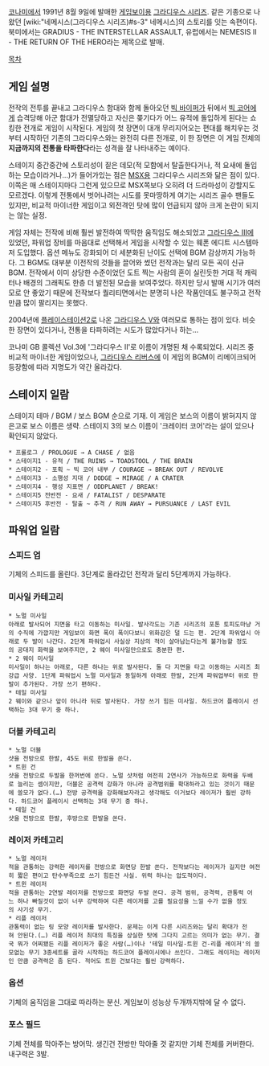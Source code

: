 [[코나미]]에서 1991년 8월 9일에 발매한 [[게임보이]]용 [[그라디우스 시리즈]]. 같은 기종으로 나왔던 [wiki:"네메시스(그라디우스 시리즈)#s-3" 네메시스]의 스토리를 잇는 속편이다. 북미에서는 GRADIUS - THE INTERSTELLAR ASSAULT, 유럽에서는 NEMESIS II - THE RETURN OF THE HERO라는 제목으로 발매.

[[목차]]

== 게임 설명 ==
전작의 전투를 끝내고 그라디우스 함대와 함께 돌아오던 [[빅 바이퍼]]가 뒤에서 [[빅 코어]]에게 습격당해 아군 함대가 전멸당하고 자신은 쫒기다가 어느 유적에 돌입하게 된다는 쇼킹한 전개로 게임이 시작된다. 게임의 첫 장면이 대개 무리지어오는 편대를 해치우는 것부터 시작하던 기존의 그라디우스와는 완전히 다른 전개로, 이 한 장면은 이 게임 전체의 '''지금까지의 전통을 타파한다'''라는 성격을 잘 나타내주는 예이다.

스테이지 중간중간에 스토리성이 짙은 데모(적 모함에서 탈출한다거나, 적 요새에 돌입하는 모습이라거나...)가 들어가있는 점은 [[MSX]]용 그라디우스 시리즈와 닮은 점이 있다. 이쪽은 매 스테이지마다 그런게 있으므로 MSX쪽보다 오히려 더 드라마성이 강할지도 모르겠다. 이렇게 전통에서 벗어나려는 시도를 못마땅하게 여기는 시리즈 골수 팬들도 있지만, 비교적 마이너한 게임이고 외전격인 탓에 많이 언급되지 않아 크게 논란이 되지는 않는 실정.

게임 자체는 전작에 비해 훨씬 발전하여 딱딱한 움직임도 해소되었고 [[그라디우스 III]]에 있었던, 파워업 장비를 마음대로 선택해서 게임을 시작할 수 있는 웨폰 에디트 시스템마저 도입했다. 옵션 메뉴도 강화되어 더 세분화된 난이도 선택에 BGM 감상까지 가능하다. 그 BGM도 대부분 이전작의 것들을 끌어와 썼던 전작과는 달리 모든 곡이 신규 BGM. 전작에서 이미 상당한 수준이었던 도트 찍는 사람의 혼이 실린듯한 거대 적 캐릭터나 배경의 그래픽도 한층 더 발전된 모습을 보여주었다. 하지만 당시 발매 시기가 여러모로 안 좋았기 때문에 전작보다 퀄리티면에서는 분명히 나은 작품인데도 불구하고 전작만큼 많이 팔리지는 못했다.

2004년에 [[플레이스테이션2]]로 나온 [[그라디우스 V]]와 여러모로 통하는 점이 있다. 비슷한 장면이 있다거나, 전통을 타파하려는 시도가 많았다거나 하는...

코나미 GB 콜렉션 Vol.3에 '그라디우스 II'로 이름이 개명된 채 수록되었다. 시리즈 중 비교적 마이너한 게임이었으나, [[그라디우스 리버스]]에 이 게임의 BGM이 리메이크되어 등장함에 따라 지명도가 약간 올라갔다.


== 스테이지 일람 ==
스테이지 테마 / BGM / 보스 BGM 순으로 기재.
이 게임은 보스의 이름이 밝혀지지 않은고로 보스 이름은 생략. 스테이지 3의 보스 이름이 '크레이터 코어'라는 설이 있으나 확인되지 않았다.

 * 프롤로그 / PROLOGUE → A CHASE / 없음
 * 스테이지1 - 유적 / THE RUINS → TOADSTOOL / THE BRAIN
 * 스테이지2 - 포획 ~ 빅 코어 내부 / COURAGE → BREAK OUT / REVOLVE
 * 스테이지3 - 소행성 지대 / DODGE → MIRAGE / A CRATER
 * 스테이지4 - 행성 지표면 / ODDPLANET / BREAK!
 * 스테이지5 전반전 - 요새 / FATALIST / DESPARATE
 * 스테이지5 후반전 - 탈출 ~ 추격 / RUN AWAY → PURSUANCE / LAST EVIL


== 파워업 일람 ==
=== 스피드 업 ===
기체의 스피드를 올린다. 3단계로 올라갔던 전작과 달리 5단계까지 가능하다.

=== 미사일 카테고리 ===
 * 노멀 미사일
 아래로 발사되어 지면을 타고 이동하는 미사일. 발사각도는 기존 시리즈의 포톤 토피도마냥 거의 수직에 가깝지만 게임보이 화면 폭이 폭이다보니 위화감은 덜 드는 편. 2단계 파워업시 아래로 두 발이 나간다. 2단계 파워업시 사실상 지상의 적이 살아남는다는게 불가능할 정도의 공대지 화력을 보여주지만, 2 웨이 미사일만으로도 충분한 편.
 * 2 웨이 미사일
 미사일이 하나는 아래로, 다른 하나는 위로 발사된다. 둘 다 지면을 타고 이동하는 시리즈 최강급 사양. 1단계 파워업시 노멀 미사일과 동일하게 아래로 한발, 2단계 파워업부터 위로 한발이 추가된다. 가장 쓰기 편하다.
 * 테일 미사일
 2 웨이와 같으나 앞이 아니라 뒤로 발사된다. 가장 쓰기 힘든 미사일. 하드코어 플레이시 선택하는 3대 무기 중 하나.

=== 더블 카테고리 ===
 * 노멀 더블
 샷을 전방으로 한발, 45도 위로 한발을 쏜다.
 * 트윈 건
 샷을 전방으로 두발을 한꺼번에 쏜다. 노멀 샷처럼 여전히 2연사가 가능하므로 화력을 두배로 늘리는 셈이지만, 더블은 공격력 강화가 아니라 공격범위를 확대하라고 있는 것이기 때문에 쓸모가 없다.(…) 전방 공격력을 강화해보자라고 생각해도 이거보다 레이저가 훨씬 강하다. 하드코어 플레이시 선택하는 3대 무기 중 하나.
 * 테일 건
 샷을 전방으로 한발, 후방으로 한발을 쏜다.

=== 레이저 카테고리 ===
 * 노멀 레이저
 적을 관통하는 강력한 레이저를 전방으로 화면당 한발 쏜다. 전작보다는 레이저가 길지만 여전히 짧은 편이고 탄수부족으로 쓰기 힘든건 사실. 위력 하나는 압도적이다.
 * 트윈 레이저
 적을 관통하는 2연발 레이저를 전방으로 화면당 두발 쏜다. 공격 범위, 공격력, 관통력 어느 하나 빠질것이 없이 너무 강력하여 다른 레이저를 고를 필요성을 느낄 수가 없을 정도의 사기성 무기.
 * 리플 레이저
 관통력이 없는 링 모양 레이저를 발사한다. 문제는 이게 다른 시리즈와는 달리 확대가 전혀 안된다.(…) 리플 레이저 최대의 특징을 상실한 탓에 그다지 고르는 의미가 없는 무기. 결국 뭐가 어찌됐든 리플 레이저가 좋은 사람(…)이나 '테일 미사일-트윈 건-리플 레이저'의 쓸모없는 무기 3종세트를 골라 시작하는 하드코어 플레이시에나 쓰인다. 그래도 레이저는 레이저인 만큼 공격력은 좀 된다. 적어도 트윈 건보다는 훨씬 강력하다.

=== 옵션 ===
기체의 움직임을 그대로 따라하는 분신. 게임보이 성능상 두개까지밖에 달 수 없다.

=== 포스 필드 ===
기체 전체를 막아주는 방어막. 생긴건 전방만 막아줄 것 같지만 기체 전체를 커버한다. 내구력은 3발.

